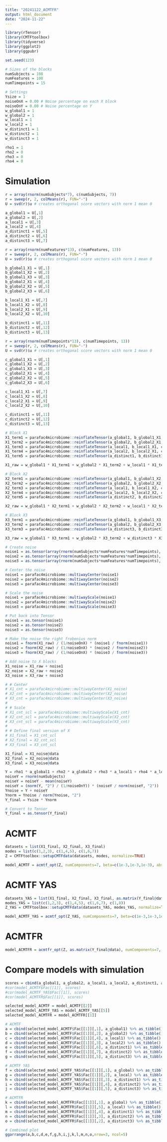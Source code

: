 ```yaml
---
title: "20241122_ACMTFR"
output: html_document
date: "2024-11-22"
---
```


```r
library(rTensor)
library(CMTFtoolbox)
library(tidyverse)
library(ggplot2)
library(ggpubr)

set.seed(123)
```

```r
# Sizes of the blocks
numSubjects = 108
numFeatures = 100
numTimepoints = 15

# Settings
Ysize = 1
noiseOnX = 0.00 # Noise percentage on each X block
noiseOnY = 0.00 # Noise percentage on Y
w_global1 = 1
w_global2 = 1
w_local1 = 1
w_local2 = 1
w_distinct1 = 1
w_distinct2 = 1
w_distinct3 = 1

rho1 = 1
rho2 = 0
rho3 = 0
rho4 = 0
```

# Simulation
```r
r = array(rnorm(numSubjects*7), c(numSubjects, 7))
r = sweep(r, 2, colMeans(r), FUN="-")
U = svd(r)$u # creates orthogonal score vectors with norm 1 mean 0

a_global1 = U[,1]
a_global2 = U[,2]
a_local1 = U[,3]
a_local2 = U[,4]
a_distinct1 = U[,5]
a_distinct2 = U[,6]
a_distinct3 = U[,7]
```

```r
r = array(rnorm(numFeatures*13), c(numFeatures, 13))
r = sweep(r, 2, colMeans(r), FUN="-")
U = svd(r)$u # creates orthogonal score vectors with norm 1 mean 0

b_global1_X1 = U[,1]
b_global1_X2 = U[,2]
b_global1_X3 = U[,3]
b_global2_X1 = U[,4]
b_global2_X2 = U[,5]
b_global2_X3 = U[,6]

b_local1_X1 = U[,7]
b_local1_X2 = U[,8]
b_local2_X1 = U[,9]
b_local2_X2 = U[,10]

b_distinct1 = U[,11]
b_distinct2 = U[,12]
b_distinct3 = U[,13]
```

```r
r = array(rnorm(numTimepoints*13), c(numTimepoints, 13))
r = sweep(r, 2, colMeans(r), FUN="-")
U = svd(r)$u # creates orthogonal score vectors with norm 1 mean 0

c_global1_X1 = U[,1]
c_global1_X2 = U[,2]
c_global1_X3 = U[,3]
c_global2_X1 = U[,4]
c_global2_X2 = U[,5]
c_global2_X3 = U[,6]

c_local1_X1 = U[,7]
c_local1_X2 = U[,8]
c_local2_X1 = U[,9]
c_local2_X2 = U[,10]

c_distinct1 = U[,11]
c_distinct2 = U[,12]
c_distinct3 = U[,13]
```

```r
# Block X1
X1_term1 = parafac4microbiome::reinflateTensor(a_global1, b_global1_X1, c_global1_X1, returnAsTensor=TRUE) # rTensor::fnorm is 1
X1_term2 = parafac4microbiome::reinflateTensor(a_global2, b_global2_X1, c_global2_X1, returnAsTensor=TRUE) # rTensor::fnorm is 1
X1_term3 = parafac4microbiome::reinflateTensor(a_local1, b_local1_X1, c_local1_X1, returnAsTensor=TRUE) # rTensor::fnorm is 1
X1_term4 = parafac4microbiome::reinflateTensor(a_local2, b_local2_X1, c_local2_X1, returnAsTensor=TRUE) # rTensor::fnorm is 1
X1_term5 = parafac4microbiome::reinflateTensor(a_distinct1, b_distinct1, c_distinct1, returnAsTensor=TRUE) # rTensor::fnorm is 1

X1_raw = w_global1 * X1_term1 + w_global2 * X1_term2 + w_local1 * X1_term3 + w_local2 * X1_term4 + w_distinct1 * X1_term5

# Block X2
X2_term1 = parafac4microbiome::reinflateTensor(a_global1, b_global1_X2, c_global1_X2, returnAsTensor=TRUE) # rTensor::fnorm is 1
X2_term2 = parafac4microbiome::reinflateTensor(a_global2, b_global2_X2, c_global2_X2, returnAsTensor=TRUE) # rTensor::fnorm is 1
X2_term3 = parafac4microbiome::reinflateTensor(a_local1, b_local1_X2, c_local1_X2, returnAsTensor=TRUE) # rTensor::fnorm is 1
X2_term4 = parafac4microbiome::reinflateTensor(a_local2, b_local2_X2, c_local2_X2, returnAsTensor=TRUE) # rTensor::fnorm is 1
X2_term5 = parafac4microbiome::reinflateTensor(a_distinct2, b_distinct2, c_distinct2, returnAsTensor=TRUE) # rTensor::fnorm is 1

X2_raw = w_global1 * X2_term1 + w_global2 * X2_term2 + w_local1 * X2_term3 + w_local2 * X2_term4 + w_distinct2 * X2_term5

# Block X3
X3_term1 = parafac4microbiome::reinflateTensor(a_global1, b_global1_X3, c_global1_X3, returnAsTensor=TRUE) # rTensor::fnorm is 1
X3_term2 = parafac4microbiome::reinflateTensor(a_global2, b_global2_X3, c_global2_X3, returnAsTensor=TRUE) # rTensor::fnorm is 1
X3_term3 = parafac4microbiome::reinflateTensor(a_distinct3, b_distinct3, c_distinct3, returnAsTensor=TRUE) # rTensor::fnorm is 1

X3_raw = w_global1 * X3_term1 + w_global2 * X3_term2 + w_distinct3 * X3_term3
```

```r
# Create noise
noise1 = as.tensor(array(rnorm(numSubjects*numFeatures*numTimepoints), c(numSubjects, numFeatures, numTimepoints)))
noise2 = as.tensor(array(rnorm(numSubjects*numFeatures*numTimepoints), c(numSubjects, numFeatures, numTimepoints)))
noise3 = as.tensor(array(rnorm(numSubjects*numFeatures*numTimepoints), c(numSubjects, numFeatures, numTimepoints)))

# Center the noise
noise1 = parafac4microbiome::multiwayCenter(noise1)
noise2 = parafac4microbiome::multiwayCenter(noise2)
noise3 = parafac4microbiome::multiwayCenter(noise3)

# Scale the noise
noise1 = parafac4microbiome::multiwayScale(noise1)
noise2 = parafac4microbiome::multiwayScale(noise2)
noise3 = parafac4microbiome::multiwayScale(noise3)

# Put back into Tensor
noise1 = as.tensor(noise1)
noise2 = as.tensor(noise2)
noise3 = as.tensor(noise3)

# Make the noise the right frobenius norm
noise1 = fnorm(X1_raw) / (1/noiseOnX) * (noise1 / fnorm(noise1))
noise2 = fnorm(X2_raw) / (1/noiseOnX) * (noise2 / fnorm(noise2))
noise3 = fnorm(X3_raw) / (1/noiseOnX) * (noise3 / fnorm(noise3))

# Add noise to X blocks
X1_noise = X1_raw + noise1
X2_noise = X2_raw + noise2
X3_noise = X3_raw + noise3
```

```r
# # Center
# X1_cnt = parafac4microbiome::multiwayCenter(X1_noise)
# X2_cnt = parafac4microbiome::multiwayCenter(X2_noise)
# X3_cnt = parafac4microbiome::multiwayCenter(X3_noise)
# 
# # Scale
# X1_cnt_scl = parafac4microbiome::multiwayScale(X1_cnt)
# X2_cnt_scl = parafac4microbiome::multiwayScale(X2_cnt)
# X3_cnt_scl = parafac4microbiome::multiwayScale(X3_cnt)
# 
# # Define final version of X
# X1_final = X1_cnt_scl
# X2_final = X2_cnt_scl
# X3_final = X3_cnt_scl

X1_final = X1_noise@data
X2_final = X2_noise@data
X3_final = X3_noise@data
```

```r
Y = rho1 * a_global1 + rho2 * a_global2 + rho3 * a_local1 + rho4 * a_local2
noiseY = rnorm(numSubjects)
noiseY = noiseY - mean(noiseY)
noiseY = (norm(Y, "2") / (1/noiseOnY)) * (noiseY / norm(noiseY, "2"))
Ynoise = Y + noiseY
Ynorm = Ynoise / norm(Ynoise, "2")
Y_final = Ysize * Ynorm

# Convert to Tensor
Y_final = as.tensor(Y_final)
```

# ACMTF
```r
datasets = list(X1_final, X2_final, X3_final)
modes = list(c(1,2,3), c(1,4,5), c(1,6,7))
Z = CMTFtoolbox::setupCMTFdata(datasets, modes, normalize=TRUE)
```

```r
model_ACMTF = acmtf_opt(Z, numComponents=7, beta=c(1e-3,1e-3,1e-3), abs_tol=1e-10, rel_tol=1e-10, nstart=100, numCores=20, allOutput=TRUE)
```

# ACMTF YAS

```r
datasets_YAS = list(X1_final, X2_final, X3_final, as.matrix(Y_final@data))
modes_YAS = list(c(1,2,3), c(1,4,5), c(1,6,7), c(1,8))
Z_YAS = CMTFtoolbox::setupCMTFdata(datasets_YAS, modes_YAS, normalize=TRUE)
```

```r
model_ACMTF_YAS = acmtf_opt(Z_YAS, numComponents=7, beta=c(1e-3,1e-3,1e-3,1e-3), abs_tol=1e-10, rel_tol=1e-10, nstart=100, numCores=20, allOutput=TRUE)
```

# ACMTFR
```r
model_ACMTFR = acmtfr_opt(Z, as.matrix(Y_final@data), numComponents=7, beta=c(1e-3,1e-3,1e-3), pi=0.9, abs_tol=1e-10, rel_tol=1e-10, nstart=100, numCores=20, allOutput=TRUE)
```

# Compare models with simulation

```r
scores = cbind(a_global1, a_global2, a_local1, a_local2, a_distinct1, a_distinct2, a_distinct3)
#cor(model_ACMTF$Fac[[1]], scores)
#cor(model_ACMTF_YAS$Fac[[1]], scores)
#cor(model_ACMTFR$Fac[[1]], scores)

selected_model_ACMTF = model_ACMTF[[2]]
selected_model_ACMTF_YAS = model_ACMTF_YAS[[5]]
selected_model_ACMTFR = model_ACMTFR[[1]]

# ACMTF
a = cbind(selected_model_ACMTF$Fac[[1]][,1], a_global1) %>% as_tibble() %>% ggplot(aes(x=a_global1,y=V1)) + geom_point() + ggtitle("Common 1") + xlab("Real scores") + ylab("ACMTF")
b = cbind(selected_model_ACMTF$Fac[[1]][,2], a_global2) %>% as_tibble() %>% ggplot(aes(x=a_global2,y=V1)) + geom_point() + ggtitle("Common 2") + xlab("Real scores") + ylab("ACMTF")
c = cbind(selected_model_ACMTF$Fac[[1]][,4], a_local1) %>% as_tibble() %>% ggplot(aes(x=a_local1,y=V1)) + geom_point() + ggtitle("Local 1") + xlab("Real scores") + ylab("ACMTF")
d = cbind(selected_model_ACMTF$Fac[[1]][,3], a_local2) %>% as_tibble() %>% ggplot(aes(x=a_local2,y=V1)) + geom_point() + ggtitle("Local 2") + xlab("Real scores") + ylab("ACMTF")
e = cbind(selected_model_ACMTF$Fac[[1]][,6], a_distinct1) %>% as_tibble() %>% ggplot(aes(x=a_distinct1,y=V1)) + geom_point() + ggtitle("Distinct X1") + xlab("Real scores") + ylab("ACMTF")
f = cbind(selected_model_ACMTF$Fac[[1]][,7], a_distinct2) %>% as_tibble() %>% ggplot(aes(x=a_distinct2,y=V1)) + geom_point() + ggtitle("Distinct X2") + xlab("Real scores") + ylab("ACMTF")
g = cbind(selected_model_ACMTF$Fac[[1]][,5], a_distinct3) %>% as_tibble() %>% ggplot(aes(x=a_distinct3,y=V1)) + geom_point() + ggtitle("Distinct X3") + xlab("Real scores") + ylab("ACMTF")

# ACMTF YAS
f = cbind(selected_model_ACMTF_YAS$Fac[[1]][,1], a_global) %>% as_tibble() %>% ggplot(aes(x=a_global,y=V1)) + geom_point() + ggtitle("Common") + xlab("Real scores") + ylab("ACMTF-YAS")
g = cbind(selected_model_ACMTF_YAS$Fac[[1]][,2], a_local) %>% as_tibble() %>% ggplot(aes(x=a_local,y=V1)) + geom_point() + ggtitle("Local") + xlab("Real scores") + ylab("ACMTF-YAS")
h = cbind(selected_model_ACMTF_YAS$Fac[[1]][,3], a_distinct1) %>% as_tibble() %>% ggplot(aes(x=a_distinct1,y=V1)) + geom_point() + ggtitle("Distinct X1") + xlab("Real scores") + ylab("ACMTF-YAS")
i = cbind(selected_model_ACMTF_YAS$Fac[[1]][,4], a_distinct2) %>% as_tibble() %>% ggplot(aes(x=a_distinct2,y=V1)) + geom_point() + ggtitle("Distinct X2") + xlab("Real scores") + ylab("ACMTF-YAS")
j = cbind(selected_model_ACMTF_YAS$Fac[[1]][,5], a_distinct3) %>% as_tibble() %>% ggplot(aes(x=a_distinct3,y=V1)) + geom_point() + ggtitle("Distinct X3") + xlab("Real scores") + ylab("ACMTF-YAS")

# ACMTFR
k = cbind(selected_model_ACMTFR$Fac[[1]][,1], a_global) %>% as_tibble() %>% ggplot(aes(x=a_global,y=V1)) + geom_point() + ggtitle("Common") + xlab("Real scores") + ylab("ACMTF-R")
l = cbind(selected_model_ACMTFR$Fac[[1]][,5], a_local) %>% as_tibble() %>% ggplot(aes(x=a_local,y=V1)) + geom_point() + ggtitle("Local") + xlab("Real scores") + ylab("ACMTF-R")
m = cbind(selected_model_ACMTFR$Fac[[1]][,4], a_distinct1) %>% as_tibble() %>% ggplot(aes(x=a_distinct1,y=V1)) + geom_point() + ggtitle("Distinct X1") + xlab("Real scores") + ylab("ACMTF-R")
n = cbind(selected_model_ACMTFR$Fac[[1]][,3], a_distinct2) %>% as_tibble() %>% ggplot(aes(x=a_distinct2,y=V1)) + geom_point() + ggtitle("Distinct X2") + xlab("Real scores") + ylab("ACMTF-R")
o = cbind(selected_model_ACMTFR$Fac[[1]][,2], a_distinct3) %>% as_tibble() %>% ggplot(aes(x=a_distinct3,y=V1)) + geom_point() + ggtitle("Distinct X3") + xlab("Real scores") + ylab("ACMTF-R")

# Combined plot
ggarrange(a,b,c,d,e,f,g,h,i,j,k,l,m,n,o,nrow=3, ncol=5)
```
